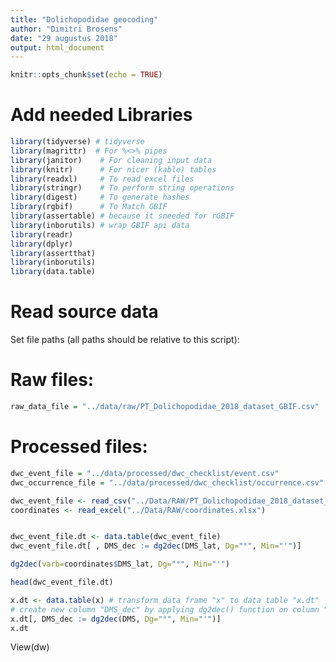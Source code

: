 ```yaml
---
title: "Dolichopodidae geocoding"
author: "Dimitri Brosens"
date: "29 augustus 2018"
output: html_document
---
```


```r
knitr::opts_chunk$set(echo = TRUE)
```

# Add needed Libraries

```r
library(tidyverse) # tidyverse
library(magrittr)  # For %<>% pipes
library(janitor)    # For cleaning input data
library(knitr)      # For nicer (kable) tables
library(readxl)     # To read excel files
library(stringr)    # To perform string operations
library(digest)     # To generate hashes
library(rgbif)      # To Match GBIF
library(assertable) # because it sneeded for rGBIF
library(inborutils) # wrap GBIF api data
library(readr)
library(dplyr)
library(assertthat)
library(inborutils)
library(data.table)
```



# Read source data

Set file paths (all paths should be relative to this script):

# Raw files:
```r
raw_data_file = "../data/raw/PT_Dolichopodidae_2018_dataset_GBIF.csv"

```


# Processed files:
```r
dwc_event_file = "../data/processed/dwc_checklist/event.csv"
dwc_occurrence_file = "../data/processed/dwc_checklist/occurrence.csv"
```

```r
dwc_event_file <- read_csv("../Data/RAW/PT_Dolichopodidae_2018_dataset_GBIF.csv")
coordinates <- read_excel("../Data/RAW/coordinates.xlsx")
```





```r

```

```r

dwc_event_file.dt <- data.table(dwc_event_file)
dwc_event_file.dt[ , DMS_dec := dg2dec(DMS_lat, Dg="°", Min="'")]

dg2dec(varb=coordinates$DMS_lat, Dg="°", Min="'")

head(dwc_event_file.dt)

x.dt <- data.table(x) # transform data frame "x" to data table "x.dt"
# create new column "DMS_dec" by applying dg2dec() function on column "DMS"
x.dt[, DMS_dec := dg2dec(DMS, Dg="°", Min="'")]
x.dt
```

View(dw)